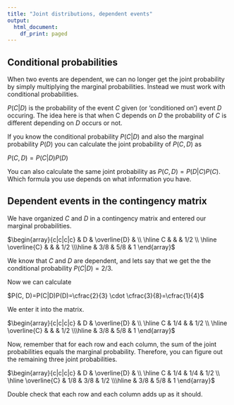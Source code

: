 ```yaml
---
title: "Joint distributions, dependent events"
output:
  html_document:
    df_print: paged
---
```



## Conditional probabilities

When two events are dependent, we can no longer get the joint probability by simply multiplying the marginal probabilities. Instead we must work with conditional probabilities.

$P(C|D)$ is the probability of the event $C$ given (or 'conditioned on') event $D$ occuring. The idea here is that when C depends on $D$ the probability of $C$ is different depending on $D$ occurs or not.

If you know the conditional probability $P(C|D)$ and also the marginal probability $P(D)$ you can calculate the joint probability of $P(C, D)$ as

$P(C, D)=P(C|D)P(D)$

You can also calculate the same joint probability as $P(C, D)=P(D|C)P(C)$. Which formula you use depends on what information you have.

## Dependent events in the contingency matrix

We have organized $C$ and $D$ in a contingency matrix and entered our marginal probabilities.

$\begin{array}{c|c|c|c} & D & \overline{D} & \\ \hline C &  &  & 1/2 \\ \hline \overline{C} &  &  & 1/2 \\\hline & 3/8 & 5/8 & 1 \end{array}$

We know that $C$ and $D$ are dependent, and lets say that we get the the conditional probability $P(C|D)=2/3$.

Now we can calculate

$P(C, D)=P(C|D)P(D)=\cfrac{2}{3} \cdot \cfrac{3}{8}=\cfrac{1}{4}$

We enter it into the matrix.

$\begin{array}{c|c|c|c} & D & \overline{D} & \\ \hline C & 1/4  &  & 1/2 \\ \hline \overline{C} &  &  & 1/2 \\\hline & 3/8 & 5/8 & 1 \end{array}$

Now, remember that for each row and each column, the sum of the joint probabilities equals the marginal probability. Therefore, you can figure out the remaining three joint probabilities.

$\begin{array}{c|c|c|c} & D & \overline{D} & \\ \hline C & 1/4  & 1/4 & 1/2 \\ \hline \overline{C} & 1/8  & 3/8 & 1/2 \\\hline & 3/8 & 5/8 & 1 \end{array}$

Double check that each row and each column adds up as it should.